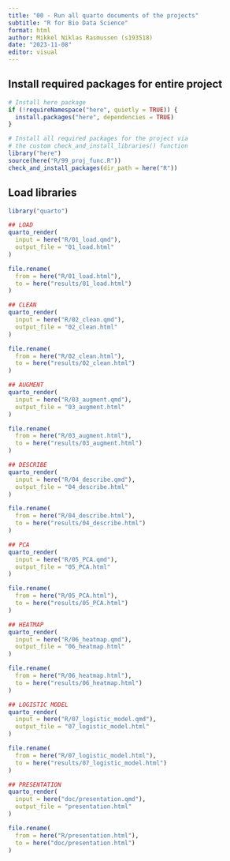 ```yaml
---
title: "00 - Run all quarto documents of the projects"
subtitle: "R for Bio Data Science"
format: html
author: Mikkel Niklas Rasmussen (s193518)
date: "2023-11-08"
editor: visual
---
```


## Install required packages for entire project

```r
# Install here package
if (!requireNamespace("here", quietly = TRUE)) {
  install.packages("here", dependencies = TRUE)
}

# Install all required packages for the project via
# the custom check_and_install_libraries() function
library("here")
source(here("R/99_proj_func.R"))
check_and_install_packages(dir_path = here("R"))
```

## Load libraries

```r
library("quarto")
```

```r
## LOAD
quarto_render(
  input = here("R/01_load.qmd"),
  output_file = "01_load.html"
)

file.rename(
  from = here("R/01_load.html"),
  to = here("results/01_load.html")
)

## CLEAN
quarto_render(
  input = here("R/02_clean.qmd"),
  output_file = "02_clean.html"
)

file.rename(
  from = here("R/02_clean.html"),
  to = here("results/02_clean.html")
)

## AUGMENT
quarto_render(
  input = here("R/03_augment.qmd"),
  output_file = "03_augment.html"
)

file.rename(
  from = here("R/03_augment.html"),
  to = here("results/03_augment.html")
)

## DESCRIBE
quarto_render(
  input = here("R/04_describe.qmd"),
  output_file = "04_describe.html"
)

file.rename(
  from = here("R/04_describe.html"),
  to = here("results/04_describe.html")
)

## PCA
quarto_render(
  input = here("R/05_PCA.qmd"),
  output_file = "05_PCA.html"
)

file.rename(
  from = here("R/05_PCA.html"),
  to = here("results/05_PCA.html")
)

## HEATMAP
quarto_render(
  input = here("R/06_heatmap.qmd"),
  output_file = "06_heatmap.html"
)

file.rename(
  from = here("R/06_heatmap.html"),
  to = here("results/06_heatmap.html")
)

## LOGISTIC MODEL
quarto_render(
  input = here("R/07_logistic_model.qmd"),
  output_file = "07_logistic_model.html"
)

file.rename(
  from = here("R/07_logistic_model.html"),
  to = here("results/07_logistic_model.html")
)

## PRESENTATION
quarto_render(
  input = here("doc/presentation.qmd"),
  output_file = "presentation.html"
)

file.rename(
  from = here("R/presentation.html"),
  to = here("doc/presentation.html")
)
```

